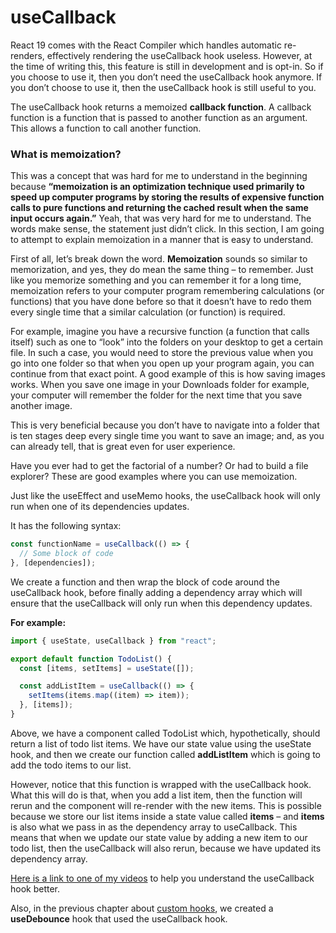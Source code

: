 
# useCallback

<Callout type="info">
  React 19 comes with the React Compiler which handles automatic re-renders,
  effectively rendering the useCallback hook useless. However, at the time of
  writing this, this feature is still in development and is opt-in. So if you
  choose to use it, then you don’t need the useCallback hook anymore. If you
  don’t choose to use it, then the useCallback hook is still useful to you.
</Callout>

The useCallback hook returns a memoized **callback function**. A callback function is a function that is passed to another function as an argument. This allows a function to call another function.

### What is memoization?

This was a concept that was hard for me to understand in the beginning because **“memoization is an optimization technique used primarily to speed up computer programs by storing the results of expensive function calls to pure functions and returning the cached result when the same input occurs again.”** Yeah, that was very hard for me to understand. The words make sense, the statement just didn’t click. In this section, I am going to attempt to explain memoization in a manner that is easy to understand.

First of all, let’s break down the word. **Memoization** sounds so similar to memorization, and yes, they do mean the same thing – to remember. Just like you memorize something and you can remember it for a long time, memoization refers to your computer program remembering calculations (or functions) that you have done before so that it doesn’t have to redo them every single time that a similar calculation (or function) is required.

For example, imagine you have a recursive function (a function that calls itself) such as one to “look” into the folders on your desktop to get a certain file. In such a case, you would need to store the previous value when you go into one folder so that when you open up your program again, you can continue from that exact point. A good example of this is how saving images works. When you save one image in your Downloads folder for example, your computer will remember the folder for the next time that you save another image.

This is very beneficial because you don’t have to navigate into a folder that is ten stages deep every single time you want to save an image; and, as you can already tell, that is great even for user experience.

Have you ever had to get the factorial of a number? Or had to build a file explorer? These are good examples where you can use memoization.

Just like the useEffect and useMemo hooks, the useCallback hook will only run when one of its dependencies updates.

It has the following syntax:

```js
const functionName = useCallback(() => {
  // Some block of code
}, [dependencies]);
```

We create a function and then wrap the block of code around the useCallback hook, before finally adding a dependency array which will ensure that the useCallback will only run when this dependency updates.

**For example:**

```js
import { useState, useCallback } from "react";

export default function TodoList() {
  const [items, setItems] = useState([]);

  const addListItem = useCallback(() => {
    setItems(items.map((item) => item));
  }, [items]);
}
```

Above, we have a component called TodoList which, hypothetically, should return a list of todo list items. We have our state value using the useState hook, and then we create our function called **addListItem** which is going to add the todo items to our list.

However, notice that this function is wrapped with the useCallback hook. What this will do is that, when you add a list item, then the function will rerun and the component will re-render with the new items. This is possible because we store our list items inside a state value called **items** – and **items** is also what we pass in as the dependency array to useCallback. This means that when we update our state value by adding a new item to our todo list, then the useCallback will also rerun, because we have updated its dependency array.

[Here is a link to one of my videos](https://www.youtube.com/watch?v=VWmv485y4jY) to help you understand the useCallback hook better.

Also, in the previous chapter about [custom hooks](/custom-hooks#custom-usedebounce-hook), we created a **useDebounce** hook that used the useCallback hook.
